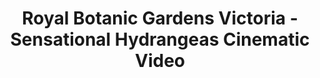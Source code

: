 ---
key: 2
href: "https://www.youtube.com/watch?v=bOL1TdWOCl4"
title: "Royal Botanic Gardens Victoria - Sensational Hydrangeas Cinematic Video"
publishedAt: "2025-01-08"
images:
  - "/images/projects/project-01/video-01.mp4"
summary: "Videography & Instrumental (Faith) by evanthia. Filmed at the Royal Botanic Gardens Victoria Melbourne."
---